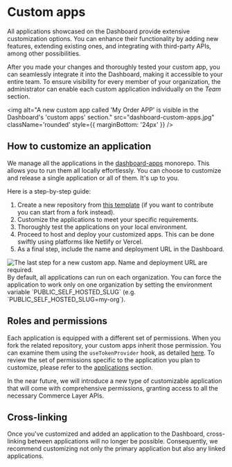 
<Meta title="Getting Started/Custom apps"></Meta>

# Custom apps

All applications showcased on the Dashboard provide extensive customization options. You can enhance their functionality by adding new features, extending existing ones, and integrating with third-party APIs, among other possibilities.

After you made your changes and thoroughly tested your custom app, you can seamlessly integrate it into the Dashboard, making it accessible to your entire team. To ensure visibility for every member of your organization, the administrator can enable each custom application individually on the _Team_ section.

<img
  alt="A new custom app called 'My Order APP' is visible in the Dashboard's 'custom apps' section."
  src="dashboard-custom-apps.jpg"
  className='rounded'
  style={{ marginBottom: '24px' }}
  />

## How to customize an application

We manage all the applications in the [dashboard-apps](https://github.com/commercelayer/dashboard-apps) monorepo. This allows you to run them all locally effortlessly. You can choose to customize and release a single application or all of them. It's up to you.

Here is a step-by-step guide:

1. Create a new repository from [this template](https://github.com/new?template_owner=commercelayer&template_name=dashboard-apps) (if you want to contribute you can start from a fork instead).
1. Customize the applications to meet your specific requirements.
1. Thoroughly test the applications on your local environment.
1. Proceed to host and deploy your customized apps. This can be done swiftly using platforms like Netlify or Vercel.
1. As a final step, include the name and deployment URL in the Dashboard.

<div className='rounded' style={{ backgroundColor: '#f8f8f8', marginBottom: '24px', padding: '20px 0px 10px' }}>
  <img
    alt="The last step for a new custom app. Name and deployment URL are required."
    src="dashboard-new-custom-app.png"
    className='rounded'
    style={{ margin: '0 auto', maxWidth: '500px', width: '100%' }}
    />
</div>

<span type="warning">
  By default, all applications can run on each organization.
  You can force the application to work only on one organization by setting the environment variable `PUBLIC_SELF_HOSTED_SLUG` (e.g. `PUBLIC_SELF_HOSTED_SLUG=my-org`).
</span>

## Roles and permissions

Each application is equipped with a different set of permissions. When you fork the related repository, your custom apps inherit those permission.
You can examine them using the `useTokenProvider` hook, as detailed [here](/docs/getting-started-token-provider--docs#how-to-read-exposed-information-from-react-context). To review the set of permissions specific to the application you plan to customize, please refer to the [applications](/docs/getting-started-applications--docs) section.

<span type="info" title="Coming soon">
  In the near future, we will introduce a new type of customizable application
  that will come with comprehensive permissions, granting access to all the
  necessary Commerce Layer APIs.
</span>

## Cross-linking

<span type="warning">
  Once you've customized and added an application to the Dashboard, cross-linking
  between applications will no longer be possible. Consequently, we recommend
  customizing not only the primary application but also any linked applications.
</span>
